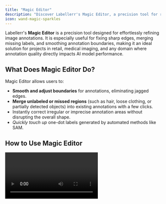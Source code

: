 ```yaml
---
title: "Magic Editor"
description: "Discover Labellerr's Magic Editor, a precision tool for refining image annotations by smoothing edges, merging missing labels, and correcting irregular boundaries."
icon: wand-magic-sparkles
---
```


Labellerr's **Magic Editor** is a precision tool designed for effortlessly refining image annotations. It is especially useful for fixing sharp edges, merging missing labels, and smoothing annotation boundaries, making it an ideal solution for projects in retail, medical imaging, and any domain where annotation quality directly impacts AI model performance.

## What Does Magic Editor Do?

Magic Editor allows users to:

*   **Smooth and adjust boundaries** for annotations, eliminating jagged edges.
*   **Merge unlabeled or missed regions** (such as hair, loose clothing, or partially detected objects) into existing annotations with a few clicks.
*   Instantly correct irregular or imprecise annotation areas without disrupting the overall shape.
*   _Quickly touch up_ one-dot labels generated by automated methods like SAM.

## How to Use Magic Editor

<Video url="https://www.youtube.com/embed/co70NzWpr74" />

### Step 1: Identify Annotation Irregularities

*   Review your annotation. Look for sharp or jagged edges, or spots where the label doesn’t fully cover the target object.

### Step 2: Activate Magic Editor

*   Access Magic Editor within the annotation panel. The feature can be used in conjunction with normal annotation tools or after automated methods like SAM’s one-dot labeling.

### Step 3: Refine with Key Points or Merge Areas

*   **For edge smoothing:** Drag individual key points to gently curve and improve boundary lines. This helps fix sharp or unnatural corners.
*   **To merge unlabeled regions:**
    *   Hold `Shift` and select the starting key point on the object boundary.
    *   Move your cursor across the unlabeled area, right-clicking to cover missed regions.
    *   End by selecting another boundary key point while holding `Shift` again.
    *   For continuous adjustments, hold `Ctrl` and guide the pointer along the desired boundary.

### Step 4: Review the Correction

*   Inspect the updated segmentation mask or bounding polygon to ensure the modification looks natural and the target object is properly enclosed.

### Step 5: Apply and Continue

*   Confirm the adjustment. Continue editing other areas as needed or proceed with your annotation workflow.

## Benefits

*   **Saves Time:** No need to redraw entire masks or shapes—fix only what’s needed.
*   **Increases Accuracy:** Ensures pixel-perfect, label-consistent masks, critical for AI training tasks.
*   **Non-Destructive Workflow:** Edit without disrupting the overall annotation shape or label hierarchy.
*   **Keyboard Shortcuts:** Rapid boundary manipulation with Shift and Control keys for faster, smoother work.

## Use Cases

*   **Retail:** Refine product outlines for catalog and inventory automation.
*   **Medical Imaging:** Precisely segment organs, tumors, or anatomical structures where label accuracy affects diagnostic models.
*   **General AI Applications:** Clean up complex shape outlines in people, vehicles, industrial settings, and more.

## Best Practices

*   Use Magic Editor especially after initial automated or SAM-based annotations to catch missed pixels and perfect edges.
*   For highly complex boundaries (e.g., hair or textile frays), employ multiple short refinement actions rather than one large adjustment.
*   Save iterations of your work in case you need to step back or compare edits.
